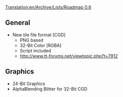 [[Translation:en/Archive/Lists/Roadmap 0.6]]
== General ==

* New tile file format [CGD] 
** PNG based
** 32-Bit Color [RGBA]
** Script included
** http://www.tt-forums.net/viewtopic.php?t=7912

== Graphics ==

* 24-Bit Graphics
* AlphaBlending Blitter for 32-Bit CGD